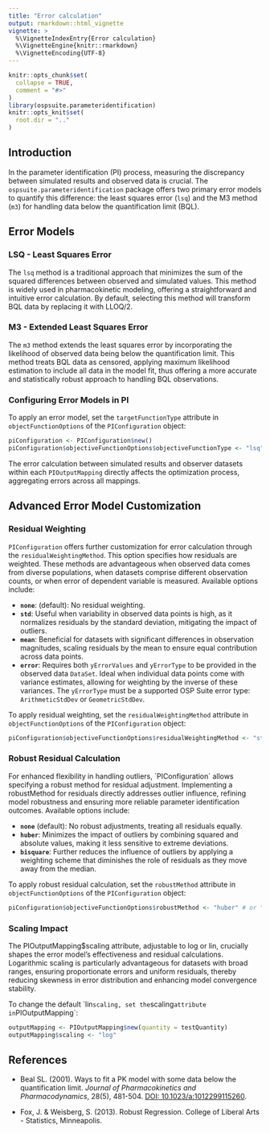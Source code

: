 ```yaml
---
title: "Error calculation"
output: rmarkdown::html_vignette
vignette: >
  %\VignetteIndexEntry{Error calculation}
  %\VignetteEngine{knitr::rmarkdown}
  %\VignetteEncoding{UTF-8}
---
```


```r
knitr::opts_chunk$set(
  collapse = TRUE,
  comment = "#>"
)
library(ospsuite.parameteridentification)
knitr::opts_knit$set(
  root.dir = ".."
)
```


## Introduction

In the parameter identification (PI) process, measuring the discrepancy between simulated results and observed data is crucial. The `ospsuite.parameteridentification` package offers two primary error models to quantify this difference: the least squares error (`lsq`) and the M3 method (`m3`) for handling data below the quantification limit (BQL).


## Error Models

### LSQ - Least Squares Error

The `lsq` method is a traditional approach that minimizes the sum of the squared differences between observed and simulated values. This method is widely used in pharmacokinetic modeling, offering a straightforward and intuitive error calculation. By default, selecting this method will transform BQL data by replacing it with LLOQ/2.

### M3 - Extended Least Squares Error

The `m3` method extends the least squares error by incorporating the likelihood of observed data being below the quantification limit. This method treats BQL data as censored, applying maximum likelihood estimation to include all data in the model fit, thus offering a more accurate and statistically robust approach to handling BQL observations.

### Configuring Error Models in PI

To apply an error model, set the `targetFunctionType` attribute in `objectFunctionOptions` of the `PIConfiguration` object:

```r
piConfiguration <- PIConfiguration$new()
piConfiguration$objectiveFunctionOptions$objectiveFunctionType <- "lsq" # or "m3"
```

The error calculation between simulated results and observer datasets within each `PIOutputMapping` directly affects the optimization process, aggregating errors across all mappings.



## Advanced Error Model Customization

### Residual Weighting 

`PIConfiguration` offers further customization for error calculation through the `residualWeightingMethod`. This option specifies how residuals are weighted. These methods are advantageous when observed data comes from diverse populations, when datasets comprise different observation counts, or when error of dependent variable is measured. Available options include:

- **`none`**: (default): No residual weighting.
- **`std`**: Useful when variability in observed data points is high, as it normalizes residuals by the standard deviation, mitigating the impact of outliers.
- **`mean`**: Beneficial for datasets with significant differences in observation magnitudes, scaling residuals by the mean to ensure equal contribution across data points.
- **`error`**: Requires both `yErrorValues` and `yErrorType` to be provided in the observed data `DataSet`. Ideal when individual data points come with variance estimates, allowing for weighting by the inverse of these variances. The `yErrorType` must be a supported OSP Suite error type: `ArithmeticStdDev` or `GeometricStdDev`.


To apply residual weighting, set the `residualWeightingMethod` attribute in `objectFunctionOptions` of the `PIConfiguration` object:

```r
piConfiguration$objectiveFunctionOptions$residualWeightingMethod <- "std" # or "mean" or "error"
```


### Robust Residual Calculation 

For enhanced flexibility in handling outliers, ´PIConfiguration´ allows specifying a robust method for residual adjustment. Implementing a robustMethod for residuals directly addresses outlier influence, refining model robustness and ensuring more reliable parameter identification outcomes. Available options include:

- **`none`** (default): No robust adjustments, treating all residuals equally.
- **`huber`**: Minimizes the impact of outliers by combining squared and absolute values, making it less sensitive to extreme deviations.
- **`bisquare`**: Further reduces the influence of outliers by applying a weighting scheme that diminishes the role of residuals as they move away from the median.

To apply robust residual calculation, set the `robustMethod` attribute in `objectFunctionOptions` of the `PIConfiguration` object:

```r
piConfiguration$objectiveFunctionOptions$robustMethod <- "huber" # or "bisquare"
```


### Scaling Impact

The PIOutputMapping$scaling attribute, adjustable to log or lin, crucially shapes the error model's effectiveness and residual calculations. Logarithmic scaling is particularly advantageous for datasets with broad ranges, ensuring proportionate errors and uniform residuals, thereby reducing skewness in error distribution and enhancing model convergence stability.

To change the default ´lin` scaling, set the `scaling` attribute in `PIOutputMapping`:

```r
outputMapping <- PIOutputMapping$new(quantity = testQuantity)
outputMapping$scaling <- "log"
```


## References

- Beal SL. (2001). Ways to fit a PK model with some data below the quantification limit. *Journal of Pharmacokinetics and Pharmacodynamics*, 28(5), 481-504. [DOI: 10.1023/a:1012299115260](https://doi.org/10.1023/a:1012299115260).

- Fox, J. & Weisberg, S. (2013). Robust Regression. College of Liberal Arts - Statistics, Minneapolis.






